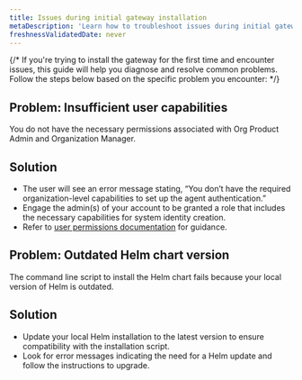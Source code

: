 ```yaml
---
title: Issues during initial gateway installation
metaDescription: 'Learn how to troubleshoot issues during initial gateway installation.'
freshnessValidatedDate: never
---
```


{/* If you're trying to install the gateway for the first time and encounter issues, this guide will help you diagnose and resolve common problems. Follow the steps below based on the specific problem you encounter: */}

## Problem: Insufficient user capabilities
You do not have the necessary permissions associated with Org Product Admin and Organization Manager.
## Solution
- The user will see an error message stating, “You don’t have the required organization-level capabilities to set up the agent authentication.”
- Engage the admin(s) of your account to be granted a role that includes the necessary capabilities for system identity creation.
- Refer to [user permissions documentation](/docs/accounts/accounts-billing/new-relic-one-user-management/user-permissions/) for guidance.

## Problem: Outdated Helm chart version
The command line script to install the Helm chart fails because your local version of Helm is outdated.
## Solution
- Update your local Helm installation to the latest version to ensure compatibility with the installation script.
- Look for error messages indicating the need for a Helm update and follow the instructions to upgrade.


